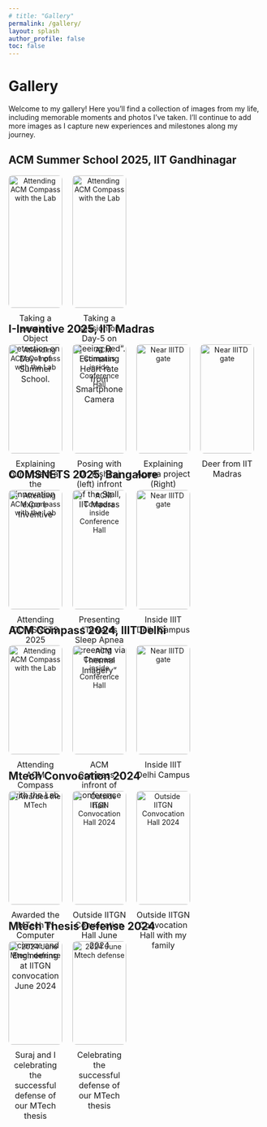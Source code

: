 ```yaml
---
# title: "Gallery"
permalink: /gallery/
layout: splash
author_profile: false
toc: false
---
```


<style>

.gallery-container {
  display: flex;
  flex-wrap: wrap;
  justify-content: flex-start;
  gap: 20px;
}
.gallery-item {
  width: calc(25% - 20px); 
  box-sizing: border-box;
  text-align: center;
}
.gallery-item img {
  width: 100%;
  height: auto; 
  object-fit: cover; 
  border-radius: 8px;
}
.gallery-item p {
  margin-top: 10px;
  font-size: 16px;
}

</style>
  

# Gallery 

Welcome to my gallery! Here you'll find a collection of images from my life, including memorable moments and photos I've taken. I'll continue to add more images as I capture new experiences and milestones along my journey.

## ACM Summer School 2025, IIT Gandhinagar

:::{.gallery-container}
<div class="gallery-item">
  <img src="images/gallery/SummerSchool25_2.jpeg" alt="Attending ACM Compass with the Lab">
  <p>Taking a session Object Detection on Day-1 of Summer School.</p>
</div>
<div class="gallery-item">
  <img src="images/gallery/SummerSchool25_3.jpeg" alt="Attending ACM Compass with the Lab">
  <p>Taking a session on Day-5 on "Seeing Red". Estimating Heart rate from Smartphone Camera</p>
</div>

:::


## I-Inventive 2025, IIT Madras

:::{.gallery-container}
<div class="gallery-item">
  <img src="images/gallery/I-Inventive25_1.jpeg" alt="Attending ACM Compass with the Lab">
  <p>Explaining our project at the innovation expo I-Inventive</p>
</div>
<div class="gallery-item">
  <img src="images/gallery/I-Inventive25_2.jpeg" alt="ACM Compass inside Conference Hall">
  <p>Posing with Dr. Rishiraj (left) infront of the Stall, IIT Madras</p>
</div>
<div class="gallery-item">
  <img src="images/gallery/I-Inventive25_4.JPG" alt="Near IIITD gate">
  <p>Explaining Apnea project (Right)</p>
</div>
<div class="gallery-item">
  <img src="images/gallery/I-Inventive25_3.jpeg" alt="Near IIITD gate">
  <p>Deer from IIT Madras</p>
</div>
:::

## COMSNETS 2025, Bangalore

:::{.gallery-container}
<div class="gallery-item">
  <img src="images/gallery/COMSNETS3.jpeg" alt="Attending ACM Compass with the Lab">
  <p>Attending COMSNETS 2025</p>
</div>
<div class="gallery-item">
  <img src="images/gallery/COMSNETS2.JPG" alt="ACM Compass inside Conference Hall">
  <p>Presenting "Towards Sleep Apnea Screening via Thermal Imagery"</p>
</div>
<div class="gallery-item">
  <img src="images/gallery/COMSNETS1.JPG" alt="Near IIITD gate">
  <p>Inside IIIT Delhi Campus</p>
</div>
:::

## ACM Compass 2024, IIIT Delhi
<!-- <div class="gallery-container"> -->
:::{.gallery-container}
<div class="gallery-item">
  <img src="images/gallery/compass24.jpg" alt="Attending ACM Compass with the Lab">
  <p>Attending ACM Compass with the Lab</p>
</div>
<div class="gallery-item">
  <img src="images/gallery/ACM_Compass1.jpg" alt="ACM Compass inside Conference Hall">
  <p>ACM Compass - infront of conference hall</p>
</div>
<div class="gallery-item">
  <img src="images/gallery/IIITD1.jpg" alt="Near IIITD gate">
  <p>Inside IIIT Delhi Campus</p>
</div>
:::

## Mtech Convocation 2024

:::{.gallery-container}
<div class="gallery-item">
  <img src="images/gallery/convocation2.jpg" alt="Awarded the MTech">
  <p>Awarded the MTech in Computer Science and Engineering at IITGN convocation June 2024</p>
</div>
<div class="gallery-item">
  <img src="images/gallery/convocation.jpg" alt="Outside IITGN Convocation Hall 2024">
  <p>Outside IITGN Convocation Hall June 2024</p>
</div>
<div class="gallery-item">
  <img src="/images/gallery/convocation3.jpg" alt="Outside IITGN Convocation Hall 2024">
  <p>Outside IITGN Convocation Hall with my family</p>
</div>
:::

## Mtech Thesis Defense 2024

:::{.gallery-container}
<div class="gallery-item">
  <img src="images/gallery/MtechThesisDefense.jpg" alt="2024 June Mtech defense">
  <p>Suraj and I celebrating the successful defense of our MTech thesis</p>
</div>
<div class="gallery-item">
  <img src="images/gallery/MtechThesisDefense3.jpg" alt="2024 June Mtech defense">
  <p>Celebrating the successful defense of our MTech thesis</p>
</div>
:::

